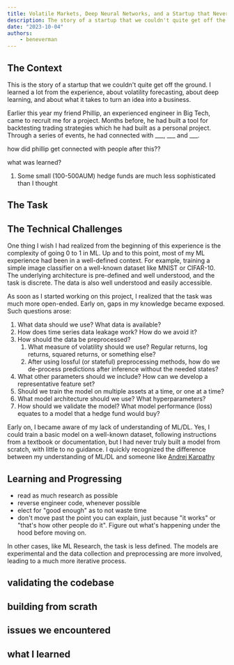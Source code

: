 ```yaml
---
title: Volatile Markets, Deep Neural Networks, and a Startup that Never Took Off
description: The story of a startup that we couldn't quite get off the ground, using deep learning to forecast intra-day volatility.
date: "2023-10-04"
authors:
    - beneverman
---
```


## The Context

This is the story of a startup that we couldn't quite get off the ground. I learned a lot from the experience, about volatility forecasting, about deep learning, and about what it takes to turn an idea into a business.

Earlier this year my friend Phillip, an experienced engineer in Big Tech, came to recruit me for a project. Months before, he had built a tool for backtesting trading strategies which he had built as a personal project. Through a series of events, he had connected with ___, ___ and ___.

how did phillip get connected with people after this??

what was learned?
1. Some small (100-500AUM) hedge funds are much less sophisticated than I thought

## The Task

## The Technical Challenges

One thing I wish I had realized from the beginning of this experience is the complexity of going 0 to 1 in ML. Up and to this point, most of my ML experience had been in a well-defined context. For example, training a simple image classifier on a well-known dataset like MNIST or CIFAR-10. The underlying architecture is pre-defined and well understood, and the task is discrete. The data is also well understood and easily accessible. 

As soon as I started working on this project, I realized that the task was much more open-ended. Early on, gaps in my knowledge became exposed. Such questions arose:

1. What data should we use? What data is available?
2. How does time series data leakage work? How do we avoid it?
3. How should the data be preprocessed?
    1. What measure of volatility should we use? Regular returns, log returns, squared returns, or something else?
    2. After using lossful (or stateful) preprocessing methods, how do we de-process predictions after inference without the needed states?
4. What other parameters should we include? How can we develop a representative feature set?
5. Should we train the model on multiple assets at a time, or one at a time?
6. What model architecture should we use? What hyperparameters?
7. How should we validate the model? What model performance (loss) equates to a model that a hedge fund would buy?

Early on, I became aware of my lack of understanding of ML/DL. Yes, I could train a basic model on a well-known dataset, following instructions from a textbook or documentation, but I had never truly built a model from scratch, with little to no guidance. I quickly recognized the difference between my understanding of ML/DL and someone like [Andrej Karpathy](https://karpathy.ai/)

## Learning and Progressing

- read as much research as possible
- reverse engineer code, whenever possible
- elect for "good enough" as to not waste time
- don't move past the point you can explain, just because "it works" or "that's how other people do it". Figure out what's happening under the hood before moving on.


In other cases, like ML Research, the task is less defined. The models are experimental and the data collection and preprocessing are more involved, leading to a much more iterative process.



## validating the codebase

## building from scrath

## issues we encountered

## what I learned

## 